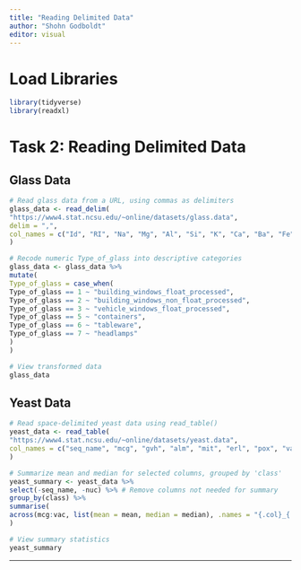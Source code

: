 ```yaml
---
title: "Reading Delimited Data"
author: "Shohn Godboldt"
editor: visual
---
```

# Load Libraries

```r
library(tidyverse)
library(readxl)
```
#  Task 2: Reading Delimited Data

## Glass Data

```r
# Read glass data from a URL, using commas as delimiters
glass_data <- read_delim(
"https://www4.stat.ncsu.edu/~online/datasets/glass.data",
delim = ",",
col_names = c("Id", "RI", "Na", "Mg", "Al", "Si", "K", "Ca", "Ba", "Fe", "Type_of_glass")
)

# Recode numeric Type_of_glass into descriptive categories
glass_data <- glass_data %>%
mutate(
Type_of_glass = case_when(
Type_of_glass == 1 ~ "building_windows_float_processed",
Type_of_glass == 2 ~ "building_windows_non_float_processed",
Type_of_glass == 3 ~ "vehicle_windows_float_processed",
Type_of_glass == 5 ~ "containers",
Type_of_glass == 6 ~ "tableware",
Type_of_glass == 7 ~ "headlamps"
)
)

# View transformed data
glass_data
```

## Yeast Data

```r
# Read space-delimited yeast data using read_table()
yeast_data <- read_table(
"https://www4.stat.ncsu.edu/~online/datasets/yeast.data",
col_names = c("seq_name", "mcg", "gvh", "alm", "mit", "erl", "pox", "vac", "nuc", "class")
)

# Summarize mean and median for selected columns, grouped by 'class'
yeast_summary <- yeast_data %>%
select(-seq_name, -nuc) %>% # Remove columns not needed for summary
group_by(class) %>%
summarise(
across(mcg:vac, list(mean = mean, median = median), .names = "{.col}_{.fn}")
)

# View summary statistics
yeast_summary
```
---
